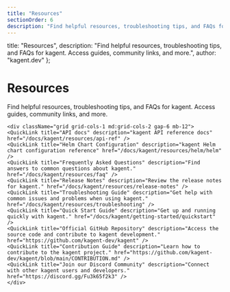 ```yaml
---
title: "Resources"
sectionOrder: 6
description: "Find helpful resources, troubleshooting tips, and FAQs for kagent. Access guides, community links, and more."
---
```


  title: "Resources",
  description: "Find helpful resources, troubleshooting tips, and FAQs for kagent. Access guides, community links, and more.",
  author: "kagent.dev"
};


<div className="max-w-3xl mx-auto">
    <div className="text-center mb-12">
    <h1 className="text-4xl font-bold mb-4">Resources</h1>
    <p className="text-xl text-gray-400 mb-8">Find helpful resources, troubleshooting tips, and FAQs for kagent. Access guides, community links, and more.</p>
    </div>

    <div className="grid grid-cols-1 md:grid-cols-2 gap-6 mb-12">
    <QuickLink title="API docs" description="kagent API reference docs" href="/docs/kagent/resources/api-ref" />
    <QuickLink title="Helm Chart Configuration" description="kagent Helm chart configuration reference" href="/docs/kagent/resources/helm/helm" />
    <QuickLink title="Frequently Asked Questions" description="Find answers to common questions about kagent." href="/docs/kagent/resources/faq" />
    <QuickLink title="Release Notes" description="Review the release notes for kagent." href="/docs/kagent/resources/release-notes" />
    <QuickLink title="Troubleshooting Guide" description="Get help with common issues and problems when using kagent." href="/docs/kagent/resources/troubleshooting" />
    <QuickLink title="Quick Start Guide" description="Get up and running quickly with kagent." href="/docs/kagent/getting-started/quickstart" />
    <QuickLink title="Official GitHub Repository" description="Access the source code and contribute to kagent development." href="https://github.com/kagent-dev/kagent" />
    <QuickLink title="Contribution Guide" description="Learn how to contribute to the kagent project." href="https://github.com/kagent-dev/kagent/blob/main/CONTRIBUTION.md" />
    <QuickLink title="Join our Discord Community" description="Connect with other kagent users and developers." href="https://discord.gg/Fu3k65f2k3" />
    </div>
</div> 